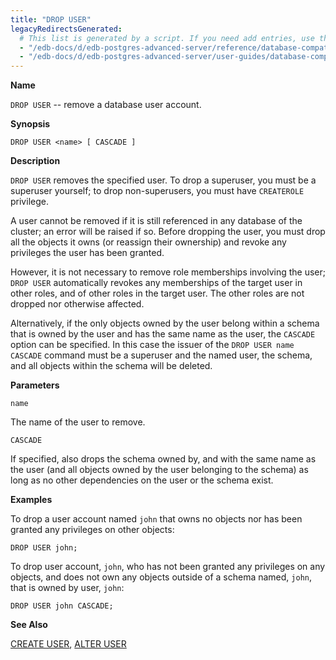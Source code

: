 ```yaml
---
title: "DROP USER"
legacyRedirectsGenerated:
  # This list is generated by a script. If you need add entries, use the `legacyRedirects` key.
  - "/edb-docs/d/edb-postgres-advanced-server/reference/database-compatibility-for-oracle-developers-reference-guide/9.6/Database_Compatibility_for_Oracle_Developers_Reference_Guide.1.075.html"
  - "/edb-docs/d/edb-postgres-advanced-server/user-guides/database-compatibility-for-oracle-developers-guide/9.5/Database_Compatibility_for_Oracle_Developers_Guide.1.101.html"
---
```


<div id="drop_user" class="registered_link"></div>

**Name**

`DROP USER` -- remove a database user account.

**Synopsis**

```text
DROP USER <name> [ CASCADE ]
```

**Description**

`DROP USER` removes the specified user. To drop a superuser, you must be a superuser yourself; to drop non-superusers, you must have `CREATEROLE` privilege.

A user cannot be removed if it is still referenced in any database of the cluster; an error will be raised if so. Before dropping the user, you must drop all the objects it owns (or reassign their ownership) and revoke any privileges the user has been granted.

However, it is not necessary to remove role memberships involving the user; `DROP USER` automatically revokes any memberships of the target user in other roles, and of other roles in the target user. The other roles are not dropped nor otherwise affected.

Alternatively, if the only objects owned by the user belong within a schema that is owned by the user and has the same name as the user, the `CASCADE` option can be specified. In this case the issuer of the `DROP USER name CASCADE` command must be a superuser and the named user, the schema, and all objects within the schema will be deleted.

**Parameters**

`name`

 The name of the user to remove.

`CASCADE`

 If specified, also drops the schema owned by, and with the same name as the user (and all objects owned by the user belonging to the schema) as long as no other dependencies on the user or the schema exist.

**Examples**

To drop a user account named `john` that owns no objects nor has been granted any privileges on other objects:

```text
DROP USER john;
```

To drop user account, `john`, who has not been granted any privileges on any objects, and does not own any objects outside of a schema named, `john`, that is owned by user, `john`:

```text
DROP USER john CASCADE;
```

**See Also**

[CREATE USER](41_create_user/#create_user), [ALTER USER](15_alter_user_identified_by/#alter_user_identified_by)
